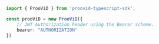 ```typescript index.ts
import { ProoViD } from 'proovid-typescript-sdk';

const prooViD = new ProoViD({
    // JWT Authorization header using the Bearer scheme.
    bearer: "AUTHORIZATION"
})
```